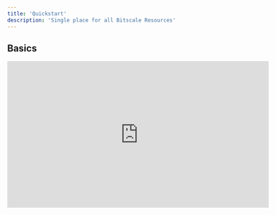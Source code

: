 ```yaml
---
title: 'Quickstart'
description: 'Single place for all Bitscale Resources'
---
```


## Basics

<AccordionGroup>
  <Accordion icon="wand-magic-sparkles" title="Product Walkthrough">
    <iframe width="600" height="337" src="https://www.loom.com/embed/f918e3fce73e4d6fb627418c862c0060?sid=f2d8af6f-9aea-49fc-ad11-6b73a69f34b" title="Basic Product Walkthrough" frameborder="0" allow="accelerometer; autoplay; clipboard-write; encrypted-media; gyroscope; picture-in-picture" allowfullscreen />

    Quick Guide to Bitscale

    This demonstrates how to navigate the platform and create grids from ground-up for all common GTM usecases!
    You can navigate
  </Accordion>

  <Accordion icon="wand-magic-sparkles" title="Setup Enrichment Tools">
    <iframe width="600" height="337" src="https://www.loom.com/embed/ad5768ea137d4676b1d990942f65185e?sid=f9f67f8f-c876-4e37-9431-a02be060f2b5" title="Setup Enrichment Tools" frameborder="0" allow="accelerometer; autoplay; clipboard-write; encrypted-media; gyroscope; picture-in-picture" allowfullscreen />

    In this walkthrough, we demonstrate how to perform Enrichments by configuring platform tools to create Actions for your specific workflows and run them at scale.
  </Accordion>

  <Accordion icon="wand-magic-sparkles" title="Crawl a website for enrichment" />

  <Accordion title="Waterfall for Emails Enrichment" icon="wand-magic-sparkles">
    <iframe width="560" height="315" src="https://www.youtube.com/embed/9YDYPuCyC4c?si=y5fukNcfy-DEJXqx" title="YouTube video player" frameborder="0" allow="accelerometer; autoplay; clipboard-write; encrypted-media; gyroscope; picture-in-picture; web-share" referrerpolicy="strict-origin-when-cross-origin" allowfullscreen />
  </Accordion>

  <Accordion title="Waterfall for Phone Enrichment" icon="wand-magic-sparkles">
  <iframe width="560" height="315" src="https://www.youtube.com/embed/MUdrzXXp4Ls?si=pwbbRPzhU_cNsScu" title="YouTube video player" frameborder="0" allow="accelerometer; autoplay; clipboard-write; encrypted-media; gyroscope; picture-in-picture; web-share" referrerpolicy="strict-origin-when-cross-origin" allowfullscreen />
  </Accordion>
    
  <Accordion icon="wand-magic-sparkles" title="Technology Stack Enrichment">
    <iframe width="600" height="337" src="https://www.loom.com/embed/8ca5d35b3d26420a9a4aac4222790acb?sid=cb3e3efa-e5d5-4dc1-bedb-76b926b5a0a0" title="Get info on Tech stack used by company" frameborder="0" allow="accelerometer; autoplay; clipboard-write; encrypted-media; gyroscope; picture-in-picture" allowfullscreen />

    This demonstrates how to fetch the technology stack used by a prospect company using the BuildWith Tool.

    It gives info on all the technologies being used and can be used for further refining the Prospect list.
  </Accordion>

  <Accordion icon="wand-magic-sparkles" title="Get Instagram Profile details & Posts (using Apify)">
    <iframe width="600" height="337" src="https://www.loom.com/embed/6442a222a03d4fedab99aa24db938554?sid=cbbca403-35fc-47ae-8cd8-70f638e20ccb" title="Get Instagram Profile details & Posts (in Beta)" frameborder="0" allow="accelerometer; autoplay; clipboard-write; encrypted-media; gyroscope; picture-in-picture" allowfullscreen />

    You can add custom Apify actors inside Grids as well to allow for very specific enrichment needs (like Instagram enrichments).
  </Accordion>

  <Accordion icon="wand-magic-sparkles" title="Get Account/People List from Linkedin Sales Navigator">
    <iframe width="600" height="337" src="https://www.loom.com/embed/3faadbd1182e469683480f0cb2be2033?sid=76ef295e-1b70-47f8-a199-17bf8416aa45" title="Linkedin Sales Nav" frameborder="0" allow="accelerometer; autoplay; clipboard-write; encrypted-media; gyroscope; picture-in-picture" allowfullscreen />

    You can export the account/lead list from your Sales Navigator account into your Bitscale account and proceed with the next enrichment steps like fetching phone number and emails.
  </Accordion>
</AccordionGroup>

## Advanced

P.S - Checkout out the recipes for implementing complex and end-to-end usecases possible on our platform.

<AccordionGroup>
  <Accordion icon="wand-magic-sparkles" title="Run Condition: Define conditions for a action column to run">
    <iframe width="600" height="337" src="https://www.loom.com/embed/ad9401992f4241cba6adac8be96bf16b?sid=0a0631f1-29fa-4518-9657-340ba38a9bb4" title="Run Condition: Define conditions for a action column to run" frameborder="0" allow="accelerometer; autoplay; clipboard-write; encrypted-media; gyroscope; picture-in-picture" allowfullscreen />

    The Run Conditions prompt box uses JavaScript to put rules on when to run certain columns.
  </Accordion>

  <Accordion icon="wand-magic-sparkles" title="Setup Outreach using Instantly.ai Integration">
    <iframe width="600" height="337" src="https://www.loom.com/embed/3d7e2e85b6ed4ddb822390d50568643c?sid=13cb5e99-ab89-4b00-899f-fd073137445e" title="Setup Outreach using Instantly.ai Integration" frameborder="0" allow="accelerometer; autoplay; clipboard-write; encrypted-media; gyroscope; picture-in-picture" allowfullscreen />

    Setup Instantly Integration to update and control campaigns from Bitscale itself.
  </Accordion>

  <Accordion icon="wand-magic-sparkles" title="How to Enrich & Filter Companies using their Domain Links">
    <iframe width="600" height="337" src="https://www.loom.com/embed/f7904c49febf460a9af7713af21f6c9b?sid=2f85c6c7-6005-4b48-989c-5ef4f9912d7f" title="How to Enrich & Filter Companies using their Domain Links" frameborder="0" allow="accelerometer; autoplay; clipboard-write; encrypted-media; gyroscope; picture-in-picture" allowfullscreen />

    This video shows how a combination of different tools can be used on the platform to fetch all relevant information about a company from just their website link.
  </Accordion>

  <Accordion icon="wand-magic-sparkles" title="Setting up OpenAI API key">
    Can be setup using the HTTP API tool in the action column
    -Select the tool - HTTP API under Custom section in the Tools pop-up window
    -Set up the config
    -Run the column and add the Content key as a separate column
  </Accordion>
</AccordionGroup>

## What Next

Checkout the recipe for the setting up outbound on Bitscale using the Instantly integration